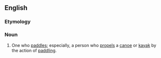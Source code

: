 ==English==
{{wikipedia}}

===Etymology===
{{suffix|en|paddle|er}}

===Noun===
{{en-noun}}

# One who [[paddle]]s; especially, a person who [[propels]] a [[canoe]] or [[kayak]] by the action of [[paddling]].